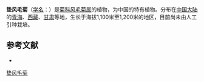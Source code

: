 {{Speciesbox
| name = 垫风毛菊
| status = 
| status_system = 
| image =
| genus = Saussurea
| species = pulvinata
| authority = Maxim.
}}

'''垫风毛菊'''（[[学名|学名]]：{{lang|la|''Saussurea pulvinata''}}）是[[菊科|菊科]][[风毛菊属|风毛菊属]]的植物，为中国的特有植物。分布在[[中国大陆|中国大陆]]的[[青海|青海]]、[[西藏|西藏]]、[[甘肃|甘肃]]等地，生长于海拔1,100米至1,200米的地区，目前尚未由人工引种栽培。

== 参考文献 ==
<div class="references-small">
* {{cite web| url =http://www.bioinfo.cn/db05/KmzwSpecies.php?action=view&id=5425| title =垫风毛菊| work =《中国高等植物数据库全库》| publisher =中国科学院微生物研究所| author =昆明植物研究所| accessdate =2009-02-24| deadurl =yes| archiveurl =https://web.archive.org/web/20160305064633/http://www.bioinfo.cn/db05/KmzwSpecies.php?action=view&id=5425| archivedate =2016-03-05}}
</div>
{{Taxonbar|from=Q15226984}}

[[Category:风毛菊属|垫风毛菊]]


{{植物小作品}}